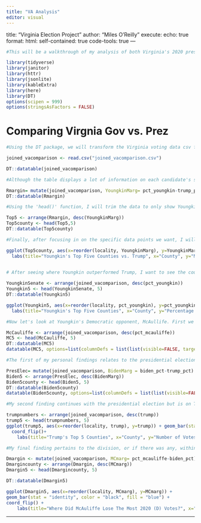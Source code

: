 ```yaml
---
title: "VA Analysis"
editor: visual
---
```


title: "Virginia Election Project" author: "Miles O'Reilly" execute: echo: true format: html: self-contained: true code-tools: true ---

```r
#This will be a walkthrough of my analysis of both Virginia's 2020 presidential election and 2021 gubernatorial election data. We will start of by librarying the packages we will use.

library(tidyverse)
library(janitor)
library(httr)
library(jsonlite)
library(kableExtra)
library(here)
library(DT)
options(scipen = 999)
options(stringsAsFactors = FALSE)


```

# Comparing Virgnia Gov vs. Prez

```r
#Using the DT package, we will transform the Virginia voting data csv file into a more digestible paginated table through the 'datatable' function. 

joined_vacomparison <- read.csv("joined_vacomparison.csv") 

DT::datatable(joined_vacomparison)
```

```r
#Although the table displays a lot of information on each candidate's success, it does not show any direct comparisons among them. Using tidyverse's 'mutate()' function, I will form and new data column that will demonstrate the margin between Youngkin's and Trump's percentage. Positive values demonstrate that Youngkin performed better in a specific county than Trump while negatives indicate that he performed weaker in the same locality. 

Rmargin= mutate(joined_vacomparison, YoungkinMarg= pct_youngkin-trump_pct) 
DT::datatable(Rmargin)

#Using the 'head()' function, I will trim the data to only show Youngkin's top five counties in terms of his margin with Trump. 

Top5 <- arrange(Rmargin, desc(YoungkinMarg)) 
Top5county <- head(Top5,5) 
DT::datatable(Top5county)

#Finally, after focusing in on the specific data points we want, I will use ggplot's charting function to visualize Youngkin's best performances in a bar chart. This chart was created through the use of 'reorder()', in which I graphed his margin in respect to localities. 

ggplot(Top5county, aes(x=reorder(locality, YoungkinMarg), y=YoungkinMarg)) + geom_bar(stat = "identity", color = "black", fill = "red") + coord_flip() +
  labs(title="Youngkin's Top Five Counties vs. Trump", x="County", y="Margin Percentage")
  

```

```r
# After seeing where Youngkin outperformed Trump, I want to see the counties in which he personally saw the most success. This data only represents the counties where he received the highest percentage of votes and is not related to how Trump or any other candidate performed previously. Using the same process as with the margin section, I first apply 'mutate()' to form a new column, trim the top 5 through'head()', and then visualize the findings through ggplots 'geom_bar'. 

YoungkinSenate <- arrange(joined_vacomparison, desc(pct_youngkin)) 
Youngkin5 <- head(YoungkinSenate, 5) 
DT::datatable(Youngkin5)

ggplot(Youngkin5, aes(x=reorder(locality, pct_youngkin), y=pct_youngkin)) + geom_bar(stat = "identity", color = "black", fill = "blue") + coord_flip() +
  labs(title="Youngkin's Top Five Counties", x="County", y="Percentage of Vote")

```

```r

#Now let's look at Youngkin's Democratic opponent, McAullife. First we will mutate the datatable and isolate his top 5 counties. We will then display his success in these counties through a DT 'datatable()' function. I will then use 'visible=FALSE' with all columns except pct_mcauliffe to remove data that does not pertain to exactly what we want, which is the percentage he won. 

McCauliffe <- arrange(joined_vacomparison, desc(pct_mcauliffe))
MC5 <- head(McCauliffe, 5) 
DT::datatable(MC5)
datatable(MC5, options=list(columnDefs = list(list(visible=FALSE, targets=c(2,3,4,5,6,7, 8)))))


```

```r
#The first of my personal findings relates to the presidential election. I was curious to see where Biden outperformed Trump and to what extent his margin of victory was. Using the same process as before, I trimmed his election data and displayed the top 5 in a datatable. Using the same 'visible=FALSE' code, I removed all columns about the gubernatorial election from the table to make it easier to see data that only relates to Trump vs. Biden.  

PresElec= mutate(joined_vacomparison, BidenMarg = biden_pct-trump_pct) 
Biden5 <- arrange(PresElec, desc(BidenMarg)) 
Biden5county <- head(Biden5, 5) 
DT::datatable(Biden5county)
datatable(Biden5county, options=list(columnDefs = list(list(visible=FALSE, targets=c(6,7,8,9)))))


```

```r
#My second finding continues with the presidential election but is on Trump rather than Biden. While I previously calculated Biden's highest victory margins, for this section I wanted to graph pure Trump support. A similar process to calculating margins, this time however I focused purely on number of votes received and then graphed this through ggplot's geom_bar, using the 'reorder()' function. 

trumpnumbers <- arrange(joined_vacomparison, desc(trump))
trump5 <- head(trumpnumbers, 5) 
ggplot(trump5, aes(x=reorder(locality, trump), y=trump)) + geom_bar(stat = "identity", color = "white", fill = "red") +
  coord_flip()+
    labs(title="Trump's Top 5 Counties", x="County", y="Number of Votes")

```

```r

#My final finding pertains to the division, or if there was any, within the Democratic camp. I wanted to see if McAuliffe received less support in the same counties than Biden did so I used 'mutate()' to calculate the percentage margin. I then isolated the 5 counties with the highest margin and displayed them in a ggplot bar chart. The negative values indicate the counties where McAuliffe received less vote percentage than Biden did in his election. 

Dmargin <- mutate(joined_vacomparison, MCmarg= pct_mcauliffe-biden_pct) 
Dmargincounty <- arrange(Dmargin, desc(MCmarg)) 
Dmargin5 <- head(Dmargincounty, 5) 

DT::datatable(Dmargin5)

ggplot(Dmargin5, aes(x=reorder(locality, MCmarg), y=MCmarg)) +   
geom_bar(stat = "identity", color = "black", fill = "blue") +   
coord_flip() +
    labs(title="Where Did McAuliffe Lose The Most 2020 (D) Votes?", x="County", y="Percentage Loss")

```

------------------------------------------------------------------------
